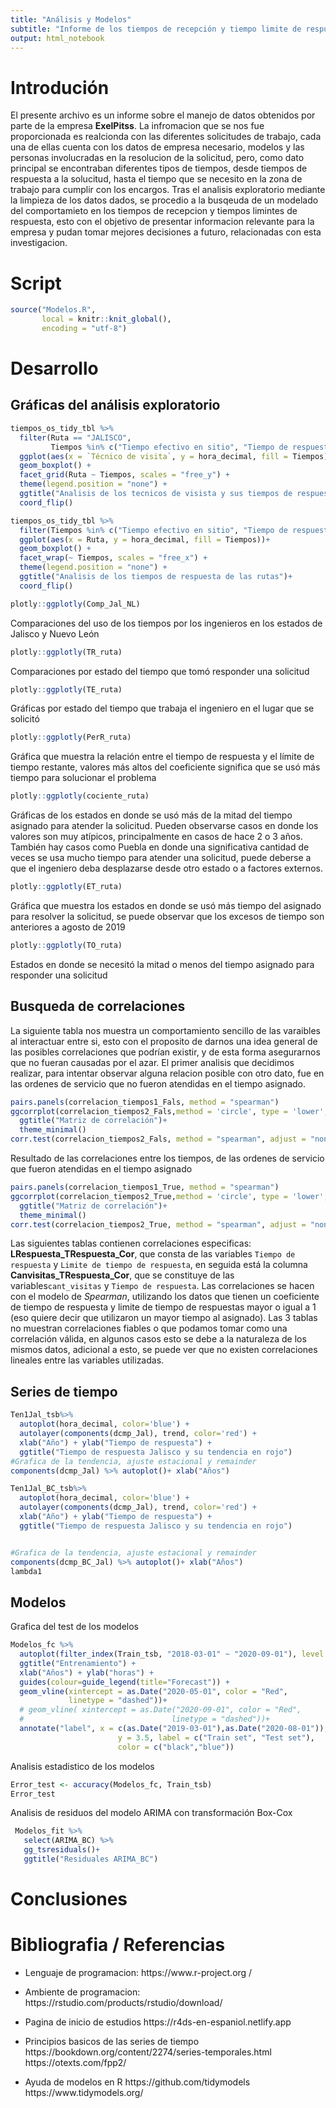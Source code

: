 ```yaml
---
title: "Análisis y Modelos"
subtitle: "Informe de los tiempos de recepción y tiempo limite de respuesta"
output: html_notebook
---
```

# Introdución 

El presente archivo es un informe sobre el manejo de datos obtenidos por parte de la empresa **ExelPitss**. 
La infromacion que se nos fue proporcionada es realcionda con las diferentes solicitudes de trabajo, cada una de ellas cuenta con los datos de empresa necesario, modelos y las personas involucradas en la resolucion de la solicitud, pero, como dato principal se encontraban diferentes tipos de tiempos, desde tiempos de respuesta a la solucitud, hasta el tiempo que se necesito en la zona de trabajo para cumplir con los encargos.
Tras el analisis exploratorio mediante la limpieza de los datos dados, se procedio a la busqeuda de un modelado del comportamieto en los tiempos de recepcion y tiempos limintes de respuesta, esto con el objetivo de presentar informacion relevante para la empresa y pudan tomar mejores decisiones a futuro, relacionadas con esta investigacion.


# Script

```r
source("Modelos.R", 
       local = knitr::knit_global(),
       encoding = "utf-8")
```



# Desarrollo 
## Gráficas del análisis exploratorio
```r
tiempos_os_tidy_tbl %>%
  filter(Ruta == "JALISCO",
         Tiempos %in% c("Tiempo efectivo en sitio", "Tiempo de respuesta")) %>%
  ggplot(aes(x = `Técnico de visita`, y = hora_decimal, fill = Tiempos))+
  geom_boxplot() +
  facet_grid(Ruta ~ Tiempos, scales = "free_y") +
  theme(legend.position = "none") +
  ggtitle("Analisis de los tecnicos de visista y sus tiempos de respuesta")+
  coord_flip()

```

```r
tiempos_os_tidy_tbl %>%
  filter(Tiempos %in% c("Tiempo efectivo en sitio", "Tiempo de respuesta")) %>%
  ggplot(aes(x = Ruta, y = hora_decimal, fill = Tiempos))+
  geom_boxplot() +
  facet_wrap(~ Tiempos, scales = "free_x") +
  theme(legend.position = "none") +
  ggtitle("Analisis de los tiempos de respuesta de las rutas")+
  coord_flip()
```

```r
plotly::ggplotly(Comp_Jal_NL)
```
Comparaciones del uso de los tiempos por los ingenieros en los estados de Jalisco y Nuevo León

```r
plotly::ggplotly(TR_ruta)
```
Comparaciones por estado del tiempo que tomó responder una solicitud

```r
plotly::ggplotly(TE_ruta)
```
Gráficas por estado del tiempo que trabaja el ingeniero en el lugar que se solicitó

```r
plotly::ggplotly(PerR_ruta)
```
Gráfica que muestra la relación entre el tiempo de respuesta y el límite de tiempo restante, valores más altos del coeficiente significa que se usó más tiempo para solucionar el problema

```r
plotly::ggplotly(cociente_ruta)
```
Gráficas de los estados en donde se usó más de la mitad del tiempo asignado para atender la solicitud. Pueden observarse casos en donde los valores son muy atípicos, principalmente en casos de hace 2 o 3 años. También hay casos como Puebla en donde una significativa cantidad de veces se usa mucho tiempo para atender una solicitud, puede deberse a que el ingeniero deba desplazarse desde otro estado o a factores externos.

```r
plotly::ggplotly(ET_ruta)

```
Gráfica que muestra los estados en donde se usó más tiempo del asignado para resolver la solicitud, se puede observar que los excesos de tiempo son anteriores a agosto de 2019

```r
plotly::ggplotly(TO_ruta)
```
Estados en donde se necesitó la mitad o menos del tiempo asignado para responder una solicitud

## Busqueda de correlaciones 

La siguiente tabla nos muestra un comportamiento sencillo de las varaibles al interactuar entre si, esto con el proposito de darnos una idea general de las posibles correlaciones que podrían existir,  y de esta forma asegurarnos que no fueran causadas por el azar. 
El primer analisis que decidimos realizar, para intentar observar alguna relacion posible con otro dato, fue en las ordenes de servicio que no fueron atendidas en el tiempo asignado.


```r

pairs.panels(correlacion_tiempos1_Fals, method = "spearman")
ggcorrplot(correlacion_tiempos2_Fals,method = 'circle', type = 'lower',lab = TRUE)+
  ggtitle("Matriz de correlación")+
  theme_minimal()
corr.test(correlacion_tiempos2_Fals, method = "spearman", adjust = "none")
```
Resultado de las correlaciones entre los tiempos, de las ordenes de servicio que fueron atendidas en el tiempo asignado 

```r
pairs.panels(correlacion_tiempos1_True, method = "spearman")
ggcorrplot(correlacion_tiempos2_True,method = 'circle', type = 'lower',lab = TRUE)+
  ggtitle("Matriz de correlación")+
  theme_minimal()
corr.test(correlacion_tiempos2_True, method = "spearman", adjust = "none")
```

Las siguientes tablas contienen correlaciones especificas:  **LRespuesta_TRespuesta_Cor**, que consta de las variables `Tiempo de respuesta` y `Limite de tiempo de respuesta`, en seguida está la columna  **Canvisitas_TRespuesta_Cor**, que se constituye de las variables`cant_visitas` y `Tiempo de respuesta`. Las correlaciones se hacen con el modelo de *Spearman*, utilizando los datos que tienen un coeficiente de tiempo de respuesta y limite de tiempo de respuestas mayor o igual a 1 (eso quiere decir que utilizaron un mayor tiempo al asignado).
Las 3 tablas no muestran correlaciones fiables o que podamos tomar como una correlación válida, en algunos casos esto se debe a la naturaleza de los mismos datos, adicional a esto, se puede ver que no existen correlaciones lineales entre las variables utilizadas. 


## Series de tiempo
```r
Ten1Jal_tsb%>%
  autoplot(hora_decimal, color='blue') +
  autolayer(components(dcmp_Jal), trend, color='red') +
  xlab("Año") + ylab("Tiempo de respuesta") +
  ggtitle("Tiempo de respuesta Jalisco y su tendencia en rojo")
#Grafica de la tendencia, ajuste estacional y remainder
components(dcmp_Jal) %>% autoplot()+ xlab("Años")
```

```r
Ten1Jal_BC_tsb%>%
  autoplot(hora_decimal, color='blue') +
  autolayer(components(dcmp_Jal), trend, color='red') +
  xlab("Año") + ylab("Tiempo de respuesta") +
  ggtitle("Tiempo de respuesta Jalisco y su tendencia en rojo")


#Grafica de la tendencia, ajuste estacional y remainder 
components(dcmp_BC_Jal) %>% autoplot()+ xlab("Años")
lambda1
```

## Modelos 

Grafica del test de los modelos

```r
Modelos_fc %>% 
  autoplot(filter_index(Train_tsb, "2018-03-01" ~ "2020-09-01"), level = NULL) +
  ggtitle("Entrenamiento") +
  xlab("Años") + ylab("horas") +
  guides(colour=guide_legend(title="Forecast")) +
  geom_vline(xintercept = as.Date("2020-05-01", color = "Red",
             linetype = "dashed"))+
  # geom_vline( xintercept = as.Date("2020-09-01", color = "Red",
  #                                 linetype = "dashed"))+
  annotate("label", x = c(as.Date("2019-03-01"),as.Date("2020-08-01")),
                        y = 3.5, label = c("Train set", "Test set"),
                        color = c("black","blue"))
```


Analisis estadistico de los modelos  
```r
Error_test <- accuracy(Modelos_fc, Train_tsb)
Error_test
```


Analisis de residuos del modelo ARIMA con transformación Box-Cox
```r
 Modelos_fit %>%
   select(ARIMA_BC) %>% 
   gg_tsresiduals()+
   ggtitle("Residuales ARIMA_BC")
```



# Conclusiones 


# Bibliografia / Referencias 


* Lenguaje de programacion:
  https://www.r-project.org
  /
* Ambiente de programacion:
  https://rstudio.com/products/rstudio/download/

* Pagina de inicio de estudios
  https://r4ds-en-espaniol.netlify.app

* Principios basicos de las series de tiempo
  https://bookdown.org/content/2274/series-temporales.html
  https://otexts.com/fpp2/

* Ayuda de modelos en R
  https://github.com/tidymodels
  https://www.tidymodels.org/
    
